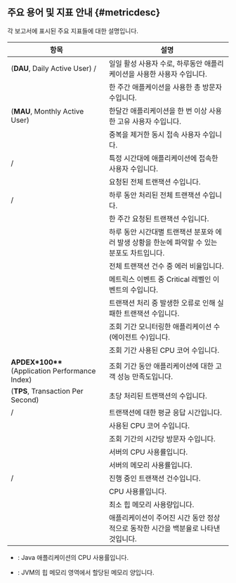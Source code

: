 ## 주요 용어 및 지표 안내 {#metricdesc}

각 보고서에 표시된 주요 지표들에 대한 설명입니다. 

<div className="java-name">

| 항목 | 설명 |
| -- | -- |
| <Cmdname sid="visitor_dau" className="b600" report/> (**DAU**, Daily Active User) / <Cmdname sid="total_users" className="b600" report/> | 일일 활성 사용자 수로, 하루동안 애플리케이션을 사용한 사용자 수입니다. |
| <Cmdname sid="weekly_user" className="b600" report/> | 한 주간 애플케이션을 사용한 총 방문자 수입니다. |
| <Cmdname sid="monthly_active_users" className="b600" report/> (**MAU**, Monthly Active User) | 한달간 애플리케이션을 한 번 이상 사용한 고유 사용자 수입니다. |
| <Cmdname sid="_realtime_user" className="b600" report/> | 중복을 제거한 동시 접속 사용자 수입니다. |
| <Cmdname sid="users" className="b600" report/> / <Cmdname sid="realtime_visitor" className="b600" report/> | 특정 시간대에 애플리케이션에 접속한 사용자 수입니다. |
| <Cmdname sid="tx_count" className="b600" report/> | 요청된 전체 트랜잭션 수입니다. |
| <Cmdname sid="total_tx" className="b600" report/> / <Cmdname sid="daily_txcount" className="b600" report/> | 하루 동안 처리된 전체 트랜잭션 수입니다. |
| <Cmdname sid="weekly_txcount" className="b600" report/> | 한 주간 요청된 트랜잭션 수입니다. |
| <Cmdname sid="daily_hitmap" className="b600" report/> | 하루 동안 시간대별 트랜잭션 분포와 에러 발생 상황을 한눈에 파악할 수 있는 분포도 차트입니다. |
| <Cmdname sid="error_ratio" className="b600" report/> | 전체 트랜잭션 건수 중 에러 비율입니다. |
| <Cmdname sid="event_count" className="b600" report/> | 메트릭스 이벤트 중 <span class="vslow">Critical</span> 레벨인 이벤트의 수입니다. |
| <Cmdname sid="error_cnt" className="b600" report/> | 트랜잭션 처리 중 발생한 오류로 인해 실패한 트랜잭션 수입니다. |
| <Cmdname sid="application_count" className="b600" report/> | 조회 기간 모니터링한 애플리케이션 수(에이전트 수)입니다. |
| <Cmdname sid="total_core" className="b600" report/> | 조회 기간 사용된 CPU 코어 수입니다. |
| <b>APDEX\*100**</b> (Application Performance Index) | 조회 기간 동안 애플리케이션에 대한 고객 성능 만족도입니다. |
| <Cmdname sid="tps" className="b600" report/> (**TPS**, Transaction Per Second) | 초당 처리된 트랜잭션의 수입니다. |
| <Cmdname sid="response_avg" className="b600" report/> / <Cmdname sid="response_time" className="b600" report/> | 트랜잭션에 대한 평균 응답 시간입니다. |
| <Cmdname sid="cpu_core" className="b600" report/> | 사용된 CPU 코어 수입니다. |
| <Cmdname sid="visitor_per_hour" className="b600" report/> | 조회 기간의 시간당 방문자 수입니다. |
| <Cmdname sid="cpu_trend" className="b600" report/> | 서버의 CPU 사용률입니다. |
| <Cmdname sid="mem_sys" className="b600" report/> | 서버의 메모리 사용률입니다. |
| <Cmdname sid="active_cnt" className="b600" report/> / <Cmdname sid="active_tx_cnt" className="b600" report/> | 진행 중인 트랜잭션 건수입니다. |
| <Cmdname sid="_cpu" className="b600" report/> | CPU 사용률입니다. |
| <Cmdname sid="heap_min" className="b600" report/> | 최소 힙 메모리 사용량입니다. |
| <Cmdname sid="operating_rate" className="b600" report/> | 애플리케이션이 주어진 시간 동안 정상적으로 동작한 시간을 백분율로 나타낸 것입니다. |


<InDoc product="java">

* <Cmdname sid="cpu_process" className="b600" report/>: Java 애플리케이션의 CPU 사용률입니다.

* <Cmdname sid="heap_trend" className="b600" report/>: JVM의 힙 메모리 영역에서 할당된 메모리 양입니다.

</InDoc>

</div>